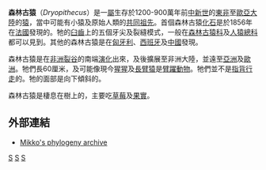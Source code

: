 {{Automatic taxobox
| taxon = Dryopithecus
| fossil_range = [[中新世|中新世]]
| status = Fossil
| image = Dryopithecus Fontani jaw.jpg
| image_caption = [[楓丹森林古猿|楓丹森林古猿]]的[[顎骨|顎骨]]
| authority = Lartet, 1856
| subdivision_ranks = [[種|種]]
| subdivision = 
* †[[武都森林古猿|武都森林古猿]] ''D. wuduensis''
* †[[楓丹森林古猿|楓丹森林古猿]] ''D. fontani''
* †''D. brancoi''
* †''D. laietanus''
* †''D. crusafonti''
}}

'''森林古猿'''（''Dryopithecus''）是一[[屬|屬]]生存於1200-900萬年前[[中新世|中新世]]的[[東非|東非]]至[[歐亞大陸|歐亞大陸]]的[[猿|猿]]，當中可能有小猿及原始人類的[[共同祖先|共同祖先]]。首個森林古猿[[化石|化石]]是於1856年在[[法國|法國]]發現的。牠的[[臼齒|臼齒]]上的五個牙尖及裂縫模式，一般在[[森林古猿科|森林古猿科]]及[[人猿總科|人猿總科]]都可以見到。其他的森林古猿是在[[匈牙利|匈牙利]]、[[西班牙|西班牙]]及[[中國|中國]]發現。

森林古猿是在[[非洲|非洲]][[裂谷|裂谷]]的南端[[演化|演化]]出來，及後擴展至非洲大陸，並遠至[[亞洲|亞洲]]及[[歐洲|歐洲]]。牠們長60厘米，及可能像現今[[猩猩|猩猩]]及[[長臂猿|長臂猿]]是[[臂躍動物|臂躍動物]]。牠們並不是[[指背行走|指背行走]]的。牠的面部是向下傾斜的。

森林古猿是棲息在樹上的，主要吃[[草莓|草莓]]及[[果實|果實]]。

== 外部連結 ==
* [https://web.archive.org/web/20050818170314/http://www.fmnh.helsinki.fi/users/haaramo/metazoa/Deuterostoma/Chordata/Synapsida/Eutheria/Primates/Hominoidea/hominoidea.htm Mikko's phylogeny archive]
{{簡鼻亞目|Ho.}}
{{已滅絕人科}}
{{Taxonbar|from=Q131637}}

[[Category:猿|S]]
[[Category:森林古猿|S]]
[[Category:1856年描述的分类群|S]]